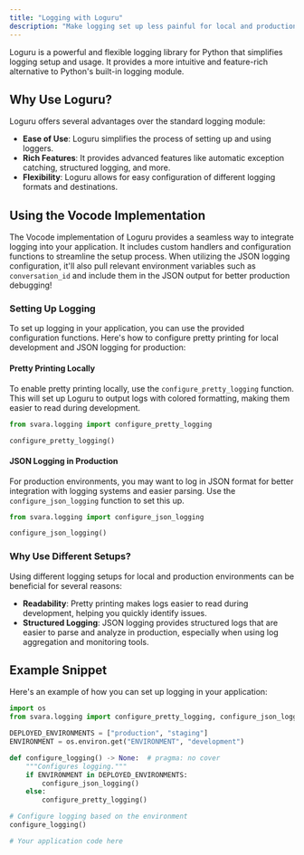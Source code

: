 ```yaml
---
title: "Logging with Loguru"
description: "Make logging set up less painful for local and production usage!"
---
```


Loguru is a powerful and flexible logging library for Python that simplifies logging setup and usage. It provides a more intuitive and feature-rich alternative to Python's built-in logging module.

## Why Use Loguru?

Loguru offers several advantages over the standard logging module:

- **Ease of Use**: Loguru simplifies the process of setting up and using loggers.
- **Rich Features**: It provides advanced features like automatic exception catching, structured logging, and more.
- **Flexibility**: Loguru allows for easy configuration of different logging formats and destinations.

## Using the Vocode Implementation

The Vocode implementation of Loguru provides a seamless way to integrate logging into your application. It includes custom handlers and configuration functions to streamline the setup process. When utilizing the JSON logging configuration, it'll also pull relevant environment variables such as `conversation_id` and include them in the JSON output for better production debugging!

### Setting Up Logging

To set up logging in your application, you can use the provided configuration functions. Here's how to configure pretty printing for local development and JSON logging for production:

#### Pretty Printing Locally

To enable pretty printing locally, use the `configure_pretty_logging` function. This will set up Loguru to output logs with colored formatting, making them easier to read during development.

```python
from svara.logging import configure_pretty_logging

configure_pretty_logging()
```

#### JSON Logging in Production

For production environments, you may want to log in JSON format for better integration with logging systems and easier parsing. Use the `configure_json_logging` function to set this up.

```python
from svara.logging import configure_json_logging

configure_json_logging()
```

### Why Use Different Setups?

Using different logging setups for local and production environments can be beneficial for several reasons:

- **Readability**: Pretty printing makes logs easier to read during development, helping you quickly identify issues.
- **Structured Logging**: JSON logging provides structured logs that are easier to parse and analyze in production, especially when using log aggregation and monitoring tools.

## Example Snippet

Here's an example of how you can set up logging in your application:

```python
import os
from svara.logging import configure_pretty_logging, configure_json_logging

DEPLOYED_ENVIRONMENTS = ["production", "staging"]
ENVIRONMENT = os.environ.get("ENVIRONMENT", "development")

def configure_logging() -> None:  # pragma: no cover
    """Configures logging."""
    if ENVIRONMENT in DEPLOYED_ENVIRONMENTS:
        configure_json_logging()
    else:
        configure_pretty_logging()

# Configure logging based on the environment
configure_logging()

# Your application code here
```
